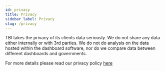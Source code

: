 ```yaml
---
id: privacy
title: Privacy
sidebar_label: Privacy
slug: /privacy
---
```


TBI takes the privacy of its clients data seriously. We do not share any data
either internally or with 3rd parties. We do not do analysis on the data hosted
within the dashboard software, nor do we compare data between different dashboards
and governments.

For more details please read our privacy policy [here](https://institute.global/institute/privacy-policy)
